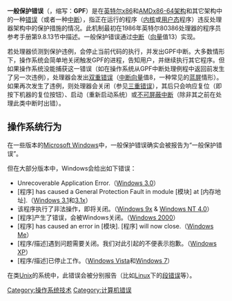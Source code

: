 {{NoteTA|G1=IT}}
{{About|x86异常|一部网络漫画|一般保护错误 (网络漫画)}}
{{RoughTranslation|en:General protection fault}}
'''一般保护错误'''（{{lang-en|'''General protection fault'''}}，缩写：'''GPF'''）是在[[英特尔|英特尔]][[x86|x86]]和[[AMD|AMD]][[x86-64|x86-64]][[处理器架构|架构]]和其它架构中的一种[[错误|错误]]（或者一种[[中断|中断]]），指正在运行的程序（[[内核|内核]]或[[用户态|用户态]]程序）违反处理器架构中的保护措施的情况。此机制最初在1986年英特尔80386处理器的程序员参考手册第9.8.13节中描述。一般保护错误通过[[中断|中断]]（[[中断向量|向量]]值13）实现。

若处理器侦测到保护违例，会停止当前代码的执行，并发出GPF中断。大多数情形下，操作系统会简单地关闭触发GPF的进程，告知用户，并继续执行其它程序。但如果操作系统没能捕获这一错误（如在操作系统从GPF中断处理例程中返回前发生了另一次违例），处理器会发出[[双重错误|双重错误]]（[[中断向量|中断向量]]值8，一种常见的[[蓝屏|蓝屏]]情形）。如果再次发生了违例，则处理器会关闭（参见[[三重错误|三重错误]]），其后只会响应复位（即按下机器的复位按钮）、启动（重新启动系统）或[[不可屏蔽中断|不可屏蔽中断]]（除非其之前在处理此类中断时出错）。

== 操作系统行为 ==
在一些版本的[[Microsoft_Windows|Microsoft Windows]]中，一般保护错误确实会被报告为“一般保护错误”。

但在大部分版本中，Windows会给出如下错误：

* Unrecoverable Application Error.（[[Windows_3.0|Windows 3.0]]）
* [程序] has caused a General Protection Fault in module [模块] at [内存地址].（[[Windows_3.1|Windows 3.1]]和[[Windows_3.1x|3.1x]]）
* 该程序执行了非法操作，即将关闭。（[[Windows_9x|Windows 9x]] & [[Windows_NT_4.0|Windows NT 4.0]]）
* [程序]产生了错误，会被Windows关闭。（[[Windows_2000|Windows 2000]]）
* [程序] has caused an error in [模块]. [程序] will now close.（[[Windows_Me|Windows Me]]）
* [程序/描述]遇到问题需要关闭。我们对此引起的不便表示抱歉。（[[Windows_XP|Windows XP]]）
* [程序/描述]已停止工作。（[[Windows_Vista|Windows Vista]]和[[Windows_7|Windows 7]]）

在类[[Unix|Unix]]的系统中，此错误会被分别报告（比如[[Linux|Linux]]下的[[段错误|段错误]]等）。

{{操作系统}}

[[Category:操作系统技术|Category:操作系统技术]]
[[Category:计算机错误|Category:计算机错误]]